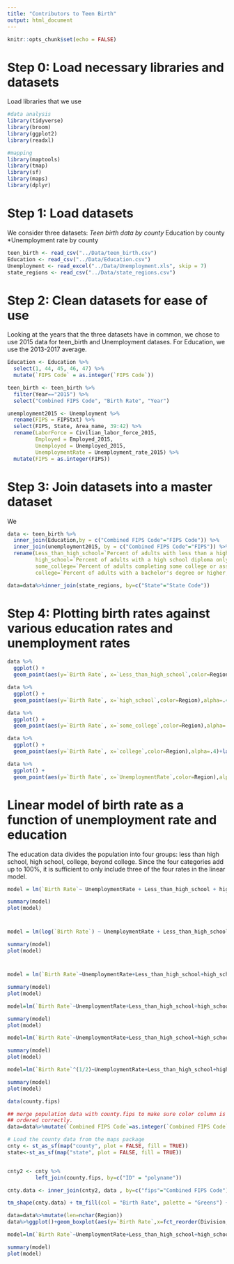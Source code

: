 ```yaml
---
title: "Contributors to Teen Birth"
output: html_document
---
```


```r
knitr::opts_chunk$set(echo = FALSE)
```

# Step 0: Load necessary libraries and datasets
Load libraries that we use
```r
#data analysis
library(tidyverse)
library(broom)
library(ggplot2)
library(readxl)

#mapping
library(maptools)
library(tmap) 
library(sf)
library(maps)
library(dplyr)
```

# Step 1: Load datasets
We consider three datasets:
*Teen birth data by county
*Education by county
*Unemployment rate by county

```r
teen_birth <- read_csv("../Data/teen_birth.csv")
Education <- read_csv("../Data/Education.csv")
Unemployment <- read_excel("../Data/Unemployment.xls", skip = 7)
state_regions <- read_csv("../Data/state_regions.csv")
```

# Step 2: Clean datasets for ease of use
Looking at the years that the three datasets have in common, we chose to use 2015 data for teen_birth and Unemployment datases. For Education, we use the 2013-2017 average.

```r
Education <- Education %>%
  select(1, 44, 45, 46, 47) %>%
  mutate(`FIPS Code` = as.integer(`FIPS Code`))

teen_birth <- teen_birth %>%
  filter(Year=="2015") %>%
  select("Combined FIPS Code", "Birth Rate", "Year")

unemployment2015 <- Unemployment %>%
  rename(FIPS = FIPStxt) %>%
  select(FIPS, State, Area_name, 39:42) %>%
  rename(LaborForce = Civilian_labor_force_2015, 
         Employed = Employed_2015, 
         Unemployed = Unemployed_2015, 
         UnemploymentRate = Unemployment_rate_2015) %>%
  mutate(FIPS = as.integer(FIPS))
```

# Step 3: Join datasets into a master dataset
We

```r
data <- teen_birth %>%
  inner_join(Education,by = c("Combined FIPS Code"="FIPS Code")) %>%
  inner_join(unemployment2015, by = c("Combined FIPS Code"="FIPS")) %>%
  rename(Less_than_high_school=`Percent of adults with less than a high school diploma, 2013-17`,
         high_school=`Percent of adults with a high school diploma only, 2013-17`,
         some_college=`Percent of adults completing some college or associate's degree, 2013-17`,
         college=`Percent of adults with a bachelor's degree or higher, 2013-17`)

data=data%>%inner_join(state_regions, by=c("State"="State Code"))
```

# Step 4: Plotting birth rates against various education rates and unemployment rates

```r
data %>%
  ggplot() +
  geom_point(aes(y=`Birth Rate`, x=`Less_than_high_school`,color=Region),alpha=.4)+labs(x="Percent of adults with less than a high school diploma, 2013-17")

data %>%
  ggplot() +
  geom_point(aes(y=`Birth Rate`, x=`high_school`,color=Region),alpha=.4)+labs(x="Percent of adults with a high school diploma only, 2013-17")

data %>%
  ggplot() +
  geom_point(aes(y=`Birth Rate`, x=`some_college`,color=Region),alpha=.4)+labs(x="Percent of adults completing some college or associate's degree, 2013-17")

data %>%
  ggplot() +
  geom_point(aes(y=`Birth Rate`, x=`college`,color=Region),alpha=.4)+labs(x="Percent of adults with a bachelor's degree or higher, 2013-17")

data %>%
  ggplot() +
  geom_point(aes(y=`Birth Rate`, x=`UnemploymentRate`,color=Region),alpha=.4)+labs(x="Unemployment Rate")
```

# Linear model of birth rate as a function of unemployment rate and education
The education data divides the population into four groups: less than high school, high school, college, beyond college. Since the four categories add up to 100%, it is sufficient to only include three of the four rates in the linear model.

```r
model = lm(`Birth Rate`~ UnemploymentRate + Less_than_high_school + high_school + college, data = data)

summary(model)
plot(model)
```

#

```r
model = lm(log(`Birth Rate`) ~ UnemploymentRate + Less_than_high_school + high_school + college, data = data)

summary(model)
plot(model)
```

# 

```r

model = lm(`Birth Rate`~UnemploymentRate+Less_than_high_school+high_school+college+I(UnemploymentRate^2)+I(Less_than_high_school^2)+I(high_school^2)+I(college^2),data=data)

summary(model)
plot(model)
```


```r

model=lm(`Birth Rate`~UnemploymentRate+Less_than_high_school+high_school+college+I(UnemploymentRate^(1/2))+I(Less_than_high_school^(1/2))+I(high_school^(1/2))+I(college^(1/2)),data=data)

summary(model)
plot(model)
```



```r

model=lm(`Birth Rate`~UnemploymentRate+Less_than_high_school+high_school+college+I(log(UnemploymentRate))+I(log(Less_than_high_school))+I(log(high_school))+I(log(college)),data=data)

summary(model)
plot(model)
```


```r
model=lm(`Birth Rate`^(1/2)~UnemploymentRate+Less_than_high_school+high_school+college,data=data)

summary(model)
plot(model)
```

```r
data(county.fips)

## merge population data with county.fips to make sure color column is
## ordered correctly.
data=data%>%mutate(`Combined FIPS Code`=as.integer(`Combined FIPS Code`))


```

```r
# Load the county data from the maps package
cnty <- st_as_sf(map("county", plot = FALSE, fill = TRUE))
state<-st_as_sf(map("state", plot = FALSE, fill = TRUE))


cnty2 <- cnty %>%
         left_join(county.fips, by=c("ID" = "polyname"))

cnty.data <- inner_join(cnty2, data , by=c("fips"="Combined FIPS Code") )

tm_shape(cnty.data) + tm_fill(col = "Birth Rate", palette = "Greens") +tm_legend(outside = TRUE)+tm_shape(state)+tm_borders()
```



```r



data=data%>%mutate(len=nchar(Region))
data%>%ggplot()+geom_boxplot(aes(y=`Birth Rate`,x=fct_reorder(Division,len),color=Region),alpha=.5)+labs(y="Birth Rate",x="Division")+theme(axis.text.x=element_text(angle=45,hjust=1))
```

```r
model=lm(`Birth Rate`~UnemploymentRate+Less_than_high_school+high_school+college+Region,data=data)

summary(model)
plot(model)

```